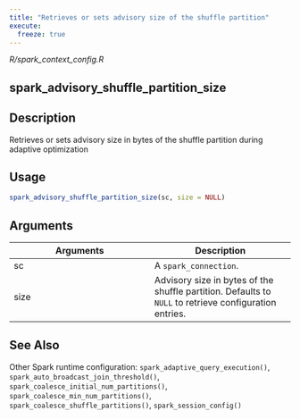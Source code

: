 ```yaml
---
title: "Retrieves or sets advisory size of the shuffle partition"
execute:
  freeze: true
---
```


*R/spark_context_config.R*

## spark_advisory_shuffle_partition_size

## Description
Retrieves or sets advisory size in bytes of the shuffle partition during adaptive optimization 


## Usage
```r
spark_advisory_shuffle_partition_size(sc, size = NULL) 
```

## Arguments
|Arguments|Description|
|---|---|
| sc | A `spark_connection`. |
| size | Advisory size in bytes of the shuffle partition. Defaults to `NULL` to retrieve configuration entries. |






## See Also
Other Spark runtime configuration:  `spark_adaptive_query_execution()`, `spark_auto_broadcast_join_threshold()`, `spark_coalesce_initial_num_partitions()`, `spark_coalesce_min_num_partitions()`, `spark_coalesce_shuffle_partitions()`, `spark_session_config()`

